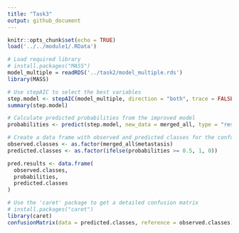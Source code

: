 ```yaml
---
title: "Task3"
output: github_document
---
```


```r
knitr::opts_chunk$set(echo = TRUE)
load('../../module1/.RData')
```

```r
# Load required library
# install.packages("MASS")
model_multiple = readRDS('../task2/model_multiple.rds')
library(MASS)

# Use stepAIC to select the best variables
step.model <- stepAIC(model_multiple, direction = "both", trace = FALSE)
summary(step.model)

# Calculate predicted probabilities from the improved model
probabilities <- predict(step.model, new_data = merged_all, type = "response")

# Create a data frame with observed and predicted classes for the confusion matrix
observed.classes <- as.factor(merged_all$metastasis)
predicted.classes <- as.factor(ifelse(probabilities >= 0.5, 1, 0))

pred.results <- data.frame(
  observed.classes,
  probabilities,
  predicted.classes
)

# Use the 'caret' package to get a detailed confusion matrix
# install.packages("caret")
library(caret)
confusionMatrix(data = predicted.classes, reference = observed.classes)
```

